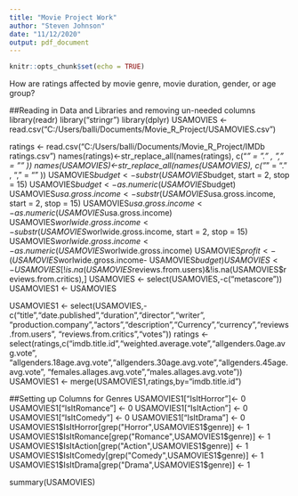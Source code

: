 ```yaml
---
title: "Movie Project Work"
author: "Steven Johnson"
date: "11/12/2020"
output: pdf_document
---
```


```r
knitr::opts_chunk$set(echo = TRUE)
```
How are ratings affected by movie genre, movie duration, gender, or age group?


##Reading in Data and Libraries and removing un-needed columns
library(readr)
library("stringr")
library(dplyr)
USAMOVIES <- read.csv("C:/Users/balli/Documents/Movie_R_Project/USAMOVIES.csv")

ratings <- read.csv("C:/Users/balli/Documents/Movie_R_Project/IMDb ratings.csv")
names(ratings)<-str_replace_all(names(ratings), c("_" = "." , "," = "" ))
names(USAMOVIES)<-str_replace_all(names(USAMOVIES), c("_" = "." , "," = "" ))
USAMOVIES$budget <- substr(USAMOVIES$budget, start = 2, stop = 15)
USAMOVIES$budget <- as.numeric(USAMOVIES$budget)
USAMOVIES$usa.gross.income <- substr(USAMOVIES$usa.gross.income, start = 2, stop = 15)
USAMOVIES$usa.gross.income <- as.numeric(USAMOVIES$usa.gross.income)
USAMOVIES$worlwide.gross.income <- substr(USAMOVIES$worlwide.gross.income, start = 2, stop = 15)
USAMOVIES$worlwide.gross.income <- as.numeric(USAMOVIES$worlwide.gross.income)
USAMOVIES$profit <-(USAMOVIES$worlwide.gross.income- USAMOVIES$budget)
USAMOVIES<-USAMOVIES[!is.na(USAMOVIES$reviews.from.users)&!is.na(USAMOVIES$reviews.from.critics),]
USAMOVIES <- select(USAMOVIES,-c("metascore"))
USAMOVIES1 <- USAMOVIES

USAMOVIES1 <- select(USAMOVIES,-c("title","date.published","duration","director","writer",
"production.company","actors","description","Currency","currency","reviews.from.users",
"reviews.from.critics","votes"))
ratings <- select(ratings,c("imdb.title.id","weighted.average.vote","allgenders.0age.avg.vote",
"allgenders.18age.avg.vote","allgenders.30age.avg.vote","allgenders.45age.avg.vote",
"females.allages.avg.vote","males.allages.avg.vote"))
USAMOVIES1 <- merge(USAMOVIES1,ratings,by="imdb.title.id")


##Setting up Columns for Genres
USAMOVIES1["IsItHorror"]<- 0
USAMOVIES1["IsItRomance"] <- 0
USAMOVIES1["IsItAction"] <- 0
USAMOVIES1["IsItComedy"] <- 0
USAMOVIES1["IsItDrama"] <- 0
USAMOVIES1$IsItHorror[grep("Horror",USAMOVIES1$genre)] <- 1
USAMOVIES1$IsItRomance[grep("Romance",USAMOVIES1$genre)] <- 1
USAMOVIES1$IsItAction[grep("Action",USAMOVIES1$genre)] <- 1
USAMOVIES1$IsItComedy[grep("Comedy",USAMOVIES1$genre)] <- 1
USAMOVIES1$IsItDrama[grep("Drama",USAMOVIES1$genre)] <- 1

summary(USAMOVIES)


